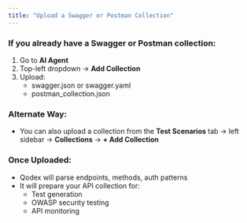 ```yaml
---
title: "Upload a Swagger or Postman Collection"
---
```


### **If you already have a Swagger or Postman collection:**

1. Go to **AI Agent**
2. Top-left dropdown → **Add Collection**
3. Upload:
   - swagger.json or swagger.yaml
   - postman_collection.json

### Alternate Way:

- You can also upload a collection from the **Test Scenarios** tab → left sidebar → **Collections** → **\+ Add Collection**

### Once Uploaded:

- Qodex will parse endpoints, methods, auth patterns
- It will prepare your API collection for:
  - Test generation
  - OWASP security testing
  - API monitoring